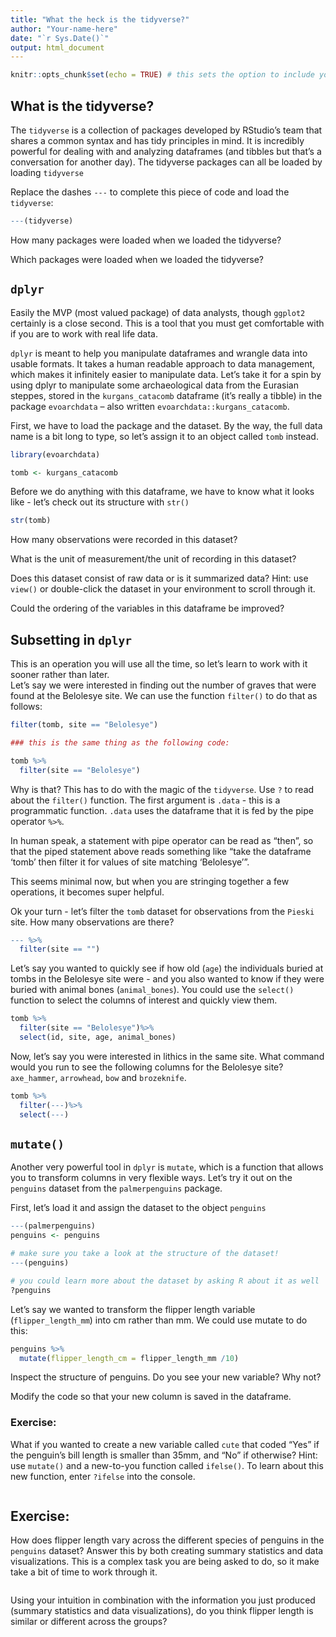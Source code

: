 ```yaml
---
title: "What the heck is the tidyverse?"
author: "Your-name-here"
date: "`r Sys.Date()`"
output: html_document
---
```


```r
knitr::opts_chunk$set(echo = TRUE) # this sets the option to include your code in your output
```

## What is the tidyverse?

The `tidyverse` is a collection of packages developed by RStudio's team that shares a common syntax and has tidy principles in mind. It is incredibly powerful for dealing with and analyzing dataframes (and tibbles but that's a conversation for another day). The tidyverse packages can all be loaded by loading `tidyverse`

Replace the dashes `---` to complete this piece of code and load the `tidyverse`:

```r
---(tidyverse)
```

How many packages were loaded when we loaded the tidyverse?

Which packages were loaded when we loaded the tidyverse?


## `dplyr`

Easily the MVP (most valued package) of data analysts, though `ggplot2` certainly is a close second. This is a tool that you must get comfortable with if you are to work with real life data. 

`dplyr` is meant to help you manipulate dataframes and wrangle data into usable formats. It takes a human readable approach to data management, which makes it infinitely easier to manipulate data. Let's take it for a spin by using dplyr to manipulate some archaeological data from the Eurasian steppes, stored in the `kurgans_catacomb` dataframe (it's really a tibble) in the package `evoarchdata` -- also written `evoarchdata::kurgans_catacomb`.

First, we have to load the package and the dataset. By the way, the full data name is a bit long to type, so let's assign it to an object called `tomb` instead.

```r
library(evoarchdata)

tomb <- kurgans_catacomb
```

Before we do anything with this dataframe, we have to know what it looks like - let's check out its structure with `str()`

```r
str(tomb)
```

How many observations were recorded in this dataset? 

What is the unit of measurement/the unit of recording in this dataset?

Does this dataset consist of raw data or is it summarized data? Hint: use `view()` or double-click the dataset in your environment to scroll through it. 

Could the ordering of the variables in this dataframe be improved?

## Subsetting in `dplyr`

This is an operation you will use all the time, so let's learn to work with it sooner rather than later.  
Let's say we were interested in finding out the number of graves that were found at the Belolesye site. We can use the function `filter()` to do that as follows:

```r
filter(tomb, site == "Belolesye")

### this is the same thing as the following code: 

tomb %>% 
  filter(site == "Belolesye")

```

Why is that? This has to do with the magic of the `tidyverse`. Use `?` to read about the `filter()` function. The first argument is `.data` - this is a programmatic function. `.data` uses the dataframe that it is fed by the pipe operator `%>%`. 

In human speak, a statement with pipe operator can be read as "then", so that the piped statement above reads something like "take the dataframe 'tomb' then filter it for values of site matching 'Belolesye'". 

This seems minimal now, but when you are stringing together a few operations, it becomes super helpful.

Ok your turn - let's filter the `tomb` dataset for observations from the `Pieski` site. How many observations are there?

```r
--- %>% 
  filter(site == "")
```

Let's say you wanted to quickly see if how old (`age`) the individuals buried at tombs in the Belolesye site were - and you also wanted to know if they were buried with animal bones (`animal_bones`). You could use the `select()` function to select the columns of interest and quickly view them. 

```r

tomb %>% 
  filter(site == "Belolesye")%>% 
  select(id, site, age, animal_bones)

```

Now, let's say you were interested in lithics in the same site. What command would you run to see the following columns for the Belolesye site? `axe_hammer`, `arrowhead`, `bow` and `brozeknife`.

```r
tomb %>% 
  filter(---)%>%
  select(---)
``` 

## `mutate()`

Another very powerful tool in `dplyr` is `mutate`, which is a function that allows you to transform columns in very flexible ways. Let's try it out on the `penguins` dataset from the `palmerpenguins` package. 

First, let's load it and assign the dataset to the object `penguins`

```r
---(palmerpenguins)
penguins <- penguins

# make sure you take a look at the structure of the dataset!
---(penguins)

# you could learn more about the dataset by asking R about it as well
?penguins
```

Let's say we wanted to transform the flipper length variable (`flipper_length_mm`) into cm rather than mm. We could use mutate to do this:

```r

penguins %>%
  mutate(flipper_length_cm = flipper_length_mm /10)

```

Inspect the structure of penguins. Do you see your new variable? Why not?

Modify the code so that your new column is saved in the dataframe.

### Exercise:

What if you wanted to create a new variable called `cute` that coded "Yes" if the penguin's bill length is smaller than 35mm, and "No" if otherwise? Hint: use `mutate()` and a new-to-you function called `ifelse()`. To learn about this new function, enter `?ifelse` into the console.


```r

```


## Exercise: 

How does flipper length vary across the different species of penguins in the `penguins` dataset? Answer this by both creating summary statistics and data visualizations. This is a complex task you are being asked to do, so it make take a bit of time to work through it. 

```r


```


Using your intuition in combination with the information you just produced (summary statistics and data visualizations), do you think flipper length is similar or different across the groups? 





